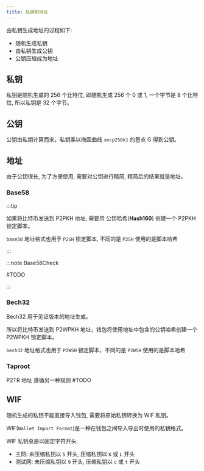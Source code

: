 ```yaml
---
title: 私钥和地址
---
```


由私钥生成地址的过程如下:

- 随机生成私钥
- 由私钥生成公钥
- 公钥压缩成为地址

## 私钥

私钥是随机生成的 256 个比特位, 即随机生成 256 个 0 或 1, 一个字节是 8 个比特位, 所以私钥是 32 个字节。

<PrivateKeyGenerator />

## 公钥

公钥由私钥计算而来。私钥乘以椭圆曲线 `secp256k1` 的基点 G 得到公钥。

<PublicKeyGenerator />

## 地址

由于公钥很长, 为了方便使用, 需要对公钥进行精简, 精简后的结果就是地址。

### Base58

<Base58AddressGenerator />

:::tip

如果将比特币发送到 P2PKH 地址, 需要用 公钥哈希(**Hash160**) 创建一个 P2PKH 锁定脚本。

`base58` 地址格式也用于 `P2SH` 锁定脚本, 不同的是 `P2SH` 使用的是脚本哈希

:::

:::note Base58Check

#TODO

:::

### Bech32

Bech32 用于见证版本的地址生成。

<Bech32AddressGenerator />

所以将比特币发送到 P2WPKH 地址，钱包将使用地址中包含的公钥哈希创建一个 P2WPKH 锁定脚本。

`bech32` 地址格式也用于 `P2WSH` 锁定脚本，不同的是 `P2WSH` 使用的是脚本哈希

### Taproot

P2TR 地址 遵循另一种规则 #TODO

<TaprootAddressGenerator />

## WIF

随机生成的私钥不能直接导入钱包, 需要将原始私钥转换为 WIF 私钥。

WIF(`Wallet Import Format`)是一种在钱包之间导入导出时使用的私钥格式。

<WIFPrivateKeyGenerator />

WIF 私钥总是以固定字符开头:

- 主网: 未压缩私钥以 `5` 开头, 压缩私钥以 `K` 或 `L` 开头
- 测试网: 未压缩私钥以 `9` 开头, 压缩私钥以 `c` 或 `t` 开头

